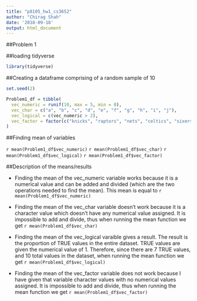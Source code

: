 ```yaml
---
title: "p8105_hw1_cs3652"
author: "Chirag Shah"
date: '2018-09-18'
output: html_document
---
```



##Problem 1

##loading tidyverse

```r
library(tidyverse)
```

##Creating a dataframe comprising of a random sample of 10 

```r
set.seed(2)

Problem1_df = tibble(
  vec_numeric = runif(10, max = 5, min = 0),
  vec_char = c("a", "b", "c", "d", "e", "f", "g", "h", "i", "j"),
  vec_logical = c(vec_numeric > 2),
  vec_factor = factor(c("knicks", "raptors", "nets", "celtics", "sixers", "cavaliers", "bulls", "pacers", "pistons", "bucks"))
)
```

##Finding mean of variables

`r mean(Problem1_df$vec_numeric)`
`r mean(Problem1_df$vec_char)`
`r mean(Problem1_df$vec_logical)`
`r mean(Problem1_df$vec_factor)`

##Description of the means/results

- Finding the mean of the vec_numeric variable works because it is a numerical value and can be added and divided (which are the two operations needed to find the mean). This mean is equal to `r mean(Problem1_df$vec_numeric)`

- Finding the mean of the vec_char variable doesn't work because it is a character value which doesn't have any numerical value assigned. It is impossible to add and divide, thus when running the mean function we get `r mean(Problem1_df$vec_char)`

- Finding the mean of the vec_logical varaible gives a result. The result is the proportion of TRUE values in the entire dataset. TRUE values are given the numerical value of 1. Therefore, since there are 7 TRUE values, and 10 total values in the dataset, when running the mean function we get `r mean(Problem1_df$vec_logical)`

- Finding the mean of the vec_factor variable does not work because I have given that variable character values with no numerical values assigned. It is impossible to add and divide, thus when running the mean function we get `r mean(Problem1_df$vec_factor)`


